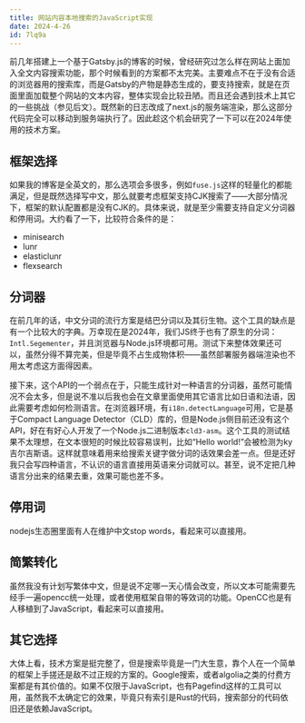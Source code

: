 ```yaml
---
title: 网站内容本地搜索的JavaScript实现
date: 2024-4-26
id: 7lq9a
---
```


前几年搭建上一个基于Gatsby.js的博客的时候，曾经研究过怎么样在网站上面加入全文内容搜索功能，那个时候看到的方案都不太完美。主要难点不在于没有合适的浏览器用的搜索库，而是Gatsby的产物是静态生成的，要支持搜索，就是在页面里面加载整个网站的文本内容，整体实现会比较丑陋。而且还会遇到技术上其它的一些挑战（参见后文）。既然新的日志改成了next.js的服务端渲染，那么这部分代码完全可以移动到服务端执行了。因此趁这个机会研究了一下可以在2024年使用的技术方案。

## 框架选择

如果我的博客是全英文的，那么选项会多很多，例如`fuse.js`这样的轻量化的都能满足，但是既然选择写中文，那么就要考虑框架支持CJK搜索了——大部分情况下，框架的默认配置都是没有CJK的。具体来说，就是至少需要支持自定义分词器和停用词。大约看了一下，比较符合条件的是：

- minisearch
- lunr
- elasticlunr
- flexsearch

## 分词器

在前几年的话，中文分词的流行方案是结巴分词以及其衍生物。这个工具的缺点是有一个比较大的字典。万幸现在是2024年，我们JS终于也有了原生的分词：`Intl.Segementer`，并且浏览器与Node.js环境都可用。测试下来整体效果还可以，虽然分得不算完美，但是毕竟不占生成物体积——虽然部署服务器端渲染也不用太考虑这方面得因素。

接下来，这个API的一个弱点在于，只能生成针对一种语言的分词器，虽然可能情况不会太多，但是说不准以后我也会在文章里面使用其它语言比如日语和法语，因此需要考虑如何检测语言。在浏览器环境，有`i18n.detectLanguage`可用，它是基于Compact Language Detector（CLD）库的，但是Node.js侧目前还没有这个API，好在有好心人开发了一个Node.js二进制版本`cld3-asm`。这个工具的测试结果不太理想，在文本很短的时候比较容易误判，比如“Hello world!”会被检测为ky吉尔吉斯语。这样就意味着用来给搜索关键字做分词的话效果会差一点。但是还好我只会写四种语言，不认识的语言直接用英语来分词就可以。甚至，说不定把几种语言分出来的结果去重，效果可能也差不多。

## 停用词

nodejs生态圈里面有人在维护中文stop words，看起来可以直接用。

## 简繁转化

虽然我没有计划写繁体中文，但是说不定哪一天心情会改变，所以文本可能需要先经手一遍opencc统一处理，或者使用框架自带的等效词的功能。OpenCC也是有人移植到了JavaScript，看起来可以直接用。

## 其它选择

大体上看，技术方案是挺完整了，但是搜索毕竟是一门大生意，靠个人在一个简单的框架上手搓还是敌不过正规的方案的。Google搜索，或者algolia之类的付费方案都是有其价值的。如果不仅限于JavaScript，也有Pagefind这样的工具可以用，虽然我不太确定它的效果，毕竟只有索引是Rust的代码，搜索部分的代码依旧还是依赖JavaScript。
